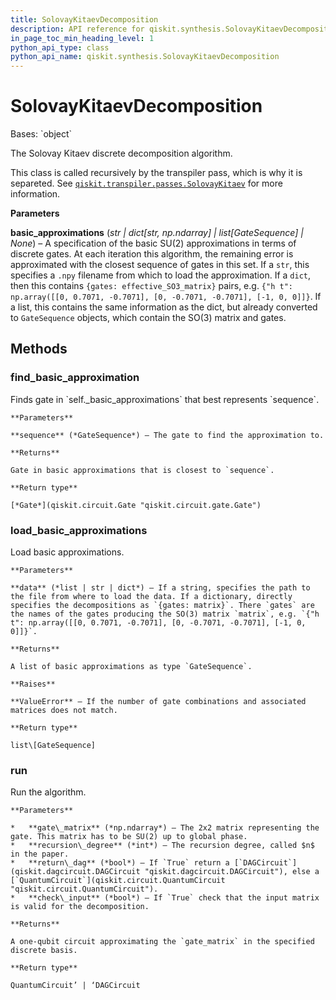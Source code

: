 ```yaml
---
title: SolovayKitaevDecomposition
description: API reference for qiskit.synthesis.SolovayKitaevDecomposition
in_page_toc_min_heading_level: 1
python_api_type: class
python_api_name: qiskit.synthesis.SolovayKitaevDecomposition
---
```


# SolovayKitaevDecomposition

<Class id="qiskit.synthesis.SolovayKitaevDecomposition" isDedicatedPage={true} github="https://github.com/qiskit/qiskit/tree/stable/0.24/qiskit/synthesis/discrete_basis/solovay_kitaev.py" signature="SolovayKitaevDecomposition(basic_approximations=None)">
  Bases: `object`

  The Solovay Kitaev discrete decomposition algorithm.

  This class is called recursively by the transpiler pass, which is why it is separeted. See [`qiskit.transpiler.passes.SolovayKitaev`](qiskit.transpiler.passes.SolovayKitaev "qiskit.transpiler.passes.SolovayKitaev") for more information.

  **Parameters**

  **basic\_approximations** (*str | dict\[str, np.ndarray] | list\[GateSequence] | None*) – A specification of the basic SU(2) approximations in terms of discrete gates. At each iteration this algorithm, the remaining error is approximated with the closest sequence of gates in this set. If a `str`, this specifies a `.npy` filename from which to load the approximation. If a `dict`, then this contains `{gates: effective_SO3_matrix}` pairs, e.g. `{"h t": np.array([[0, 0.7071, -0.7071], [0, -0.7071, -0.7071], [-1, 0, 0]]}`. If a list, this contains the same information as the dict, but already converted to `GateSequence` objects, which contain the SO(3) matrix and gates.

  ## Methods

  <span id="qiskit-synthesis-solovaykitaevdecomposition-find-basic-approximation" />

  ### find\_basic\_approximation

  <Function id="qiskit.synthesis.SolovayKitaevDecomposition.find_basic_approximation" name="find_basic_approximation" signature="SolovayKitaevDecomposition.find_basic_approximation(sequence)">
    Finds gate in `self._basic_approximations` that best represents `sequence`.

    **Parameters**

    **sequence** (*GateSequence*) – The gate to find the approximation to.

    **Returns**

    Gate in basic approximations that is closest to `sequence`.

    **Return type**

    [*Gate*](qiskit.circuit.Gate "qiskit.circuit.gate.Gate")
  </Function>

  <span id="qiskit-synthesis-solovaykitaevdecomposition-load-basic-approximations" />

  ### load\_basic\_approximations

  <Function id="qiskit.synthesis.SolovayKitaevDecomposition.load_basic_approximations" name="load_basic_approximations" signature="SolovayKitaevDecomposition.load_basic_approximations(data)">
    Load basic approximations.

    **Parameters**

    **data** (*list | str | dict*) – If a string, specifies the path to the file from where to load the data. If a dictionary, directly specifies the decompositions as `{gates: matrix}`. There `gates` are the names of the gates producing the SO(3) matrix `matrix`, e.g. `{"h t": np.array([[0, 0.7071, -0.7071], [0, -0.7071, -0.7071], [-1, 0, 0]]}`.

    **Returns**

    A list of basic approximations as type `GateSequence`.

    **Raises**

    **ValueError** – If the number of gate combinations and associated matrices does not match.

    **Return type**

    list\[GateSequence]
  </Function>

  <span id="qiskit-synthesis-solovaykitaevdecomposition-run" />

  ### run

  <Function id="qiskit.synthesis.SolovayKitaevDecomposition.run" name="run" signature="SolovayKitaevDecomposition.run(gate_matrix, recursion_degree, return_dag=False, check_input=True)">
    Run the algorithm.

    **Parameters**

    *   **gate\_matrix** (*np.ndarray*) – The 2x2 matrix representing the gate. This matrix has to be SU(2) up to global phase.
    *   **recursion\_degree** (*int*) – The recursion degree, called $n$ in the paper.
    *   **return\_dag** (*bool*) – If `True` return a [`DAGCircuit`](qiskit.dagcircuit.DAGCircuit "qiskit.dagcircuit.DAGCircuit"), else a [`QuantumCircuit`](qiskit.circuit.QuantumCircuit "qiskit.circuit.QuantumCircuit").
    *   **check\_input** (*bool*) – If `True` check that the input matrix is valid for the decomposition.

    **Returns**

    A one-qubit circuit approximating the `gate_matrix` in the specified discrete basis.

    **Return type**

    QuantumCircuit’ | ‘DAGCircuit
  </Function>
</Class>

